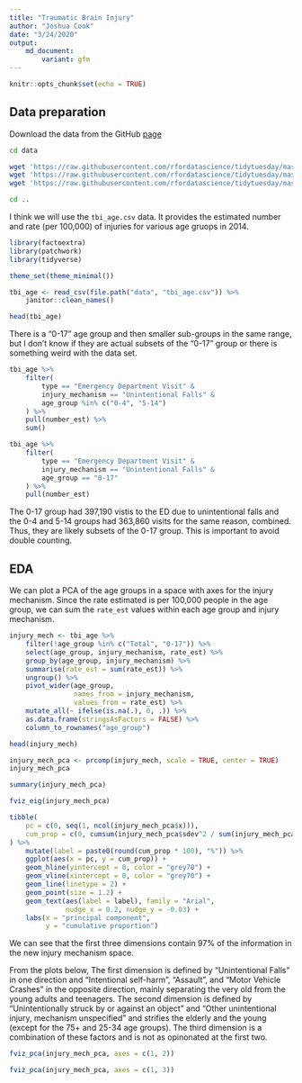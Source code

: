 ```yaml
---
title: "Traumatic Brain Injury"
author: "Joshua Cook"
date: "3/24/2020"
output:
    md_document:
        variant: gfm
---
```


```r
knitr::opts_chunk$set(echo = TRUE)
```

## Data preparation

Download the data from the GitHub [page](https://github.com/rfordatascience/tidytuesday/blob/master/data/2020/2020-03-31/readme.md)

```bash
cd data

wget 'https://raw.githubusercontent.com/rfordatascience/tidytuesday/master/data/2020/2020-03-24/tbi_age.csv'
wget 'https://raw.githubusercontent.com/rfordatascience/tidytuesday/master/data/2020/2020-03-24/tbi_year.csv'
wget 'https://raw.githubusercontent.com/rfordatascience/tidytuesday/master/data/2020/2020-03-24/tbi_military.csv'

cd ..
```

I think we will use the `tbi_age.csv` data.
It provides the estimated number and rate (per 100,000) of injuries for various age gruops in 2014.

```r
library(factoextra)
library(patchwork)
library(tidyverse)

theme_set(theme_minimal())
```


```r
tbi_age <- read_csv(file.path("data", "tbi_age.csv")) %>%
    janitor::clean_names()

head(tbi_age)
```

There is a "0-17" age group and then smaller sub-groups in the same range, but I don't know if they are actual subsets of the "0-17" group or there is something weird with the data set.

```r
tbi_age %>%
    filter(
        type == "Emergency Department Visit" & 
        injury_mechanism == "Unintentional Falls" &
        age_group %in% c("0-4", "5-14")
    ) %>%
    pull(number_est) %>%
    sum()
```

```r
tbi_age %>%
    filter(
        type == "Emergency Department Visit" & 
        injury_mechanism == "Unintentional Falls" &
        age_group == "0-17"
    ) %>%
    pull(number_est)
```

The 0-17 group had 397,190 vistis to the ED due to unintentional falls and the 0-4 and 5-14 groups had 363,860 visits for the same reason, combined.
Thus, they are likely subsets of the 0-17 group.
This is important to avoid double counting.


## EDA

We can plot a PCA of the age groups in a space with axes for the injury mechanism.
Since the rate estimated is per 100,000 people in the age group, we can sum the `rate_est` values within each age group and injury mechanism.

```r
injury_mech <- tbi_age %>%
    filter(!age_group %in% c("Total", "0-17")) %>%
    select(age_group, injury_mechanism, rate_est) %>%
    group_by(age_group, injury_mechanism) %>%
    summarise(rate_est = sum(rate_est)) %>%
    ungroup() %>%
    pivot_wider(age_group,
                names_from = injury_mechanism,
                values_from = rate_est) %>%
    mutate_all(~ ifelse(is.na(.), 0, .)) %>%
    as.data.frame(stringsAsFactors = FALSE) %>%
    column_to_rownames("age_group")

head(injury_mech)
```

```r
injury_mech_pca <- prcomp(injury_mech, scale = TRUE, center = TRUE)
injury_mech_pca
```

```r
summary(injury_mech_pca)
```

```r
fviz_eig(injury_mech_pca)
```

```r
tibble(
    pc = c(0, seq(1, ncol(injury_mech_pca$x))),
    cum_prop = c(0, cumsum(injury_mech_pca$sdev^2 / sum(injury_mech_pca$sdev^2)))
) %>%
    mutate(label = paste0(round(cum_prop * 100), "%")) %>%
    ggplot(aes(x = pc, y = cum_prop)) +
    geom_hline(yintercept = 0, color = "grey70") +
    geom_vline(xintercept = 0, color = "grey70") +
    geom_line(linetype = 2) +
    geom_point(size = 1.2) +
    geom_text(aes(label = label), family = "Arial", 
              nudge_x = 0.2, nudge_y = -0.03) +
    labs(x = "principal component",
         y = "cumulative proportion")
```

We can see that the first three dimensions contain 97% of the information in the new injury mechanism space.

From the plots below, The first dimension is defined by "Unintentional Falls" in one direction and "Intentional self-harm", "Assault", and "Motor Vehicle Crashes" in the opposite direction, mainly separating the very old from the young adults and teenagers.
The second dimension is defined by "Unintentionally struck by or against an object" and "Other unintentional injury, mechanism unspecified" and strifies the elderly and the young (except for the 75+ and 25-34 age groups).
The third dimension is a combination of these factors and is not as opinonated at the first two.

```r
fviz_pca(injury_mech_pca, axes = c(1, 2))  
```

```r
fviz_pca(injury_mech_pca, axes = c(1, 3))
```
